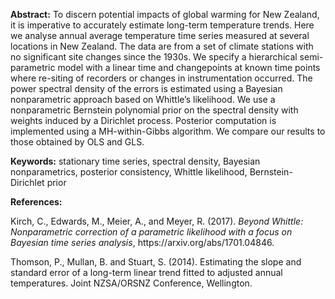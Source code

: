 <span>**Abstract:**</span> To discern potential impacts of global
warming for New Zealand, it is imperative to accurately estimate
long-term temperature trends. Here we analyse annual average temperature
time series measured at several locations in New Zealand. The data are
from a set of climate stations with no significant site changes since
the 1930s. We specify a hierarchical semi-parametric model with a linear
time and changepoints at known time points where re-siting of recorders
or changes in instrumentation occurred. The power spectral density of
the errors is estimated using a Bayesian nonparametric approach based on
Whittle’s likelihood. We use a nonparametric Bernstein polynomial prior
on the spectral density with weights induced by a Dirichlet process.
Posterior computation is implemented using a MH-within-Gibbs algorithm.
We compare our results to those obtained by OLS and GLS.

<span>**Keywords:**</span> stationary time series, spectral density,
Bayesian nonparametrics, posterior consistency, Whittle likelihood,
Bernstein-Dirichlet prior

<span>**References:**</span>

Kirch, C., Edwards, M., Meier, A., and Meyer, R. (2017). *Beyond
Whittle: Nonparametric correction of a parametric likelihood with a
focus on Bayesian time series analysis*,
<span>https://arxiv.org/abs/1701.04846</span>.

Thomson, P., Mullan, B. and Stuart, S. (2014). Estimating the slope and
standard error of a long-term linear trend fitted to adjusted annual
temperatures. Joint NZSA/ORSNZ Conference, Wellington.
